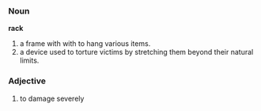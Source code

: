 ===Noun===
'''rack'''

# a frame with with to hang various items.
# a device used to torture victims by stretching them beyond their natural limits.

===Adjective===

# to damage severely